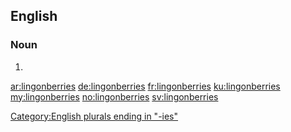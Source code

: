 ==English==

===Noun===
{{head|en}}

# {{plural of|lingonberry}}

[[Category:English plurals ending in "-ies"]]

[[ar:lingonberries]]
[[de:lingonberries]]
[[fr:lingonberries]]
[[ku:lingonberries]]
[[my:lingonberries]]
[[no:lingonberries]]
[[sv:lingonberries]]